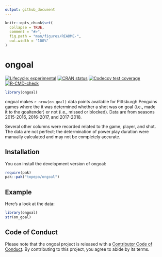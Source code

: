 ```yaml
---
output: github_document
---
```


<!-- README.md is generated from README.Rmd. Please edit that file -->

```r
knitr::opts_chunk$set(
  collapse = TRUE,
  comment = "#>",
  fig.path = "man/figures/README-",
  out.width = "100%"
)
```

# ongoal

<!-- badges: start -->
[![Lifecycle: experimental](https://img.shields.io/badge/lifecycle-experimental-orange.svg)](https://lifecycle.r-lib.org/articles/stages.html#experimental)
[![CRAN status](https://www.r-pkg.org/badges/version/ongoal)](https://CRAN.R-project.org/package=ongoal)
[![Codecov test coverage](https://codecov.io/gh/topepo/ongoal/branch/main/graph/badge.svg)](https://app.codecov.io/gh/topepo/ongoal?branch=main)
[![R-CMD-check](https://github.com/topepo/ongoal/actions/workflows/R-CMD-check.yaml/badge.svg)](https://github.com/topepo/ongoal/actions/workflows/R-CMD-check.yaml)
<!-- badges: end -->

```r
library(ongoal)
```

ongoal makes `r nrow(on_goal)` data points available for Pittsburgh Penguins games where the it was determined whether a shot was on goal (i.e., made it to the goaltender) or not (i.e., missed or blocked). Data are from seasons 2015-2016, 2016-2017, and 2017-2018. 

Several other columns were recorded related to the game, player, and shot. The data are not perfect; the determination of power play duration were manually calculated and may not be completely accurate.  

## Installation

You can install the development version of ongoal:

``` r
require(pak)
pak::pak("topepo/ongoal")
```

## Example

Here's a look at the data: 

```r
library(ongoal)
str(on_goal)
```

## Code of Conduct
  
Please note that the ongoal project is released with a [Contributor Code of Conduct](https://contributor-covenant.org/version/2/0/CODE_OF_CONDUCT.html). By contributing to this project, you agree to abide by its terms.
  
